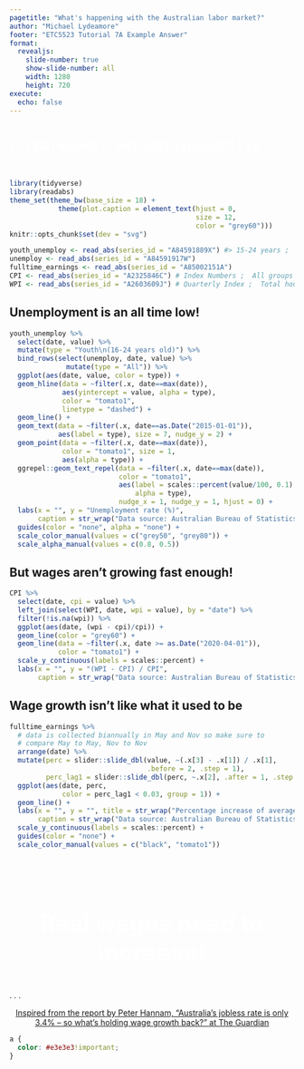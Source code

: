 ```yaml
---
pagetitle: "What's happening with the Australian labor market?"
author: "Michael Lydeamore"
footer: "ETC5523 Tutorial 7A Example Answer"
format: 
  revealjs:
    slide-number: true
    show-slide-number: all
    width: 1280
    height: 720
execute:
  echo: false
---
```


# [`r rmarkdown::metadata$pagetitle`]{style="color:white;"} {#title-slide background-color="rgb(255, 99, 71)" }

[`r rmarkdown::metadata$author`]{style="color:white;"}


```r
library(tidyverse)
library(readabs)
theme_set(theme_bw(base_size = 18) + 
            theme(plot.caption = element_text(hjust = 0, 
                                              size = 12,
                                              color = "grey60")))
knitr::opts_chunk$set(dev = "svg")
```

```r
youth_unemploy <- read_abs(series_id = "A84591889X") #> 15-24 years ;  Unemployment rate ;  Persons ;
unemploy <- read_abs(series_id = "A84591917W")
fulltime_earnings <- read_abs(series_id = "A85002151A")
CPI <- read_abs(series_id = "A2325846C") # Index Numbers ;  All groups CPI ;  Australia ;
WPI <- read_abs(series_id = "A2603609J") # Quarterly Index ;  Total hourly rates of pay excluding bonuses ;  Australia ;  Private ;  All industries ;
```


## Unemployment is an all time low!




```r
youth_unemploy %>% 
  select(date, value) %>% 
  mutate(type = "Youth\n(16-24 years old)") %>% 
  bind_rows(select(unemploy, date, value) %>% 
              mutate(type = "All")) %>% 
  ggplot(aes(date, value, color = type)) +
  geom_hline(data = ~filter(.x, date==max(date)),
             aes(yintercept = value, alpha = type),
             color = "tomato1",
             linetype = "dashed") +
  geom_line() +
  geom_text(data = ~filter(.x, date==as.Date("2015-01-01")),
            aes(label = type), size = 7, nudge_y = 2) +
  geom_point(data = ~filter(.x, date==max(date)), 
             color = "tomato1", size = 1, 
             aes(alpha = type)) +
  ggrepel::geom_text_repel(data = ~filter(.x, date==max(date)), 
                           color = "tomato1",
                           aes(label = scales::percent(value/100, 0.1),
                               alpha = type), 
                           nudge_x = 1, nudge_y = 1, hjust = 0) +
  labs(x = "", y = "Unemployment rate (%)",
       caption = str_wrap("Data source: Australian Bureau of Statistics (July 2022) 'Table 1. Labour force status by Age, Social marital status, and Sex' [time series spreadsheet], Labour Force, Australia, Detailed, https://www.abs.gov.au/statistics/labour/employment-and-unemployment/labour-force-australia-detailed/jul-2022 accessed 4 September 2022.")) +
  guides(color = "none", alpha = "none") +
  scale_color_manual(values = c("grey50", "grey80")) +
  scale_alpha_manual(values = c(0.8, 0.5))
```


## But wages aren't growing fast enough!

```r
CPI %>% 
  select(date, cpi = value) %>% 
  left_join(select(WPI, date, wpi = value), by = "date") %>% 
  filter(!is.na(wpi)) %>% 
  ggplot(aes(date, (wpi - cpi)/cpi)) + 
  geom_line(color = "grey60") +
  geom_line(data = ~filter(.x, date >= as.Date("2020-04-01")),
            color = "tomato1") +
  scale_y_continuous(labels = scales::percent) +
  labs(x = "", y = "(WPI - CPI) / CPI",
       caption = str_wrap("Data source: Australian Bureau of Statistics (June 2022) 'Table 1 and 2. CPI: All Groups, Index Numbers and Percentage Changes' and 'Table 1. Total Hourly Rates of Pay Excluding Bonuses: Sector, Original, Seasonally Adjusted and Trend' [time series spreadsheet], Consumer Price Index, Australia, https://www.abs.gov.au/statistics/economy/price-indexes-and-inflation/consumer-price-index-australia/jun-2022, Wage Price Index, Australia,https://www.abs.gov.au/statistics/economy/price-indexes-and-inflation/wage-price-index-australia/jun-2022 accessed 4 September 2022.", width = 120))
```


## Wage growth isn't like what it used to be

```r
fulltime_earnings %>% 
  # data is collected biannually in May and Nov so make sure to 
  # compare May to May, Nov to Nov
  arrange(date) %>% 
  mutate(perc = slider::slide_dbl(value, ~(.x[3] - .x[1]) / .x[1], 
                                  .before = 2, .step = 1),
         perc_lag1 = slider::slide_dbl(perc, ~.x[2], .after = 1, .step = 1)) %>% 
  ggplot(aes(date, perc, 
             color = perc_lag1 < 0.03, group = 1)) + 
  geom_line() +
  labs(x = "", y = "", title = str_wrap("Percentage increase of average weekly earnings compared to the same period from the previous year", 60),
       caption = str_wrap("Data source: Australian Bureau of Statistics (May 2022)  'Table 3. Average Weekly Earnings, Australia (Dollars) - Original' [time series spreadsheet], Average Weekly Earnings, Australia, https://www.abs.gov.au/statistics/labour/earnings-and-working-conditions/average-weekly-earnings-australia/may-2022 accessed 4 September 2022.", width = 120)) +
  scale_y_continuous(labels = scales::percent) +
  guides(color = "none") +
  scale_color_manual(values = c("black", "tomato1"))
```



## {background-color="rgb(255, 99, 71)"}

<br><br>

<center style="font-size:3em; color: white; font-weight:bold;">

Real wages need to increase!

</center>

. . . 

<center>
[Inspired from the report by Peter Hannam, "Australia’s jobless rate is only 3.4% – so what’s holding wage growth back?" at The Guardian ](https://www.theguardian.com/business/2022/aug/18/australias-jobless-rate-is-only-34-so-whats-holding-wage-growth-back)
</center>

```css
a {
  color: #e3e3e3!important;
}
```

